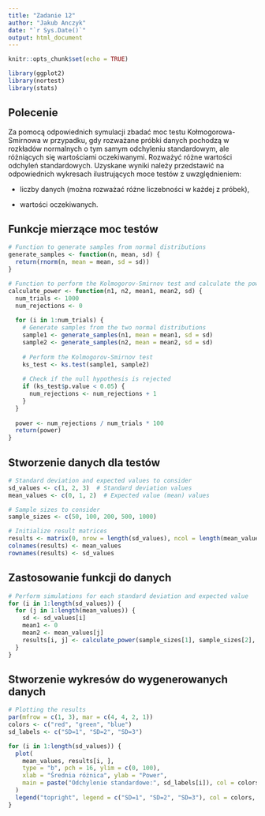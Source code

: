 ```yaml
---
title: "Zadanie 12"
author: "Jakub Anczyk"
date: "`r Sys.Date()`"
output: html_document
---
```


```r
knitr::opts_chunk$set(echo = TRUE)
```

```r
library(ggplot2)
library(nortest)
library(stats)
```

## Polecenie

Za pomocą odpowiednich symulacji zbadać moc testu Kołmogorowa-Smirnowa w przypadku, gdy rozważane próbki danych pochodzą w rozkładów normalnych o tym samym odchyleniu standardowym, ale różniących się wartościami oczekiwanymi. Rozważyć różne wartości odchyleń standardowych. Uzyskane wyniki należy przedstawić na odpowiednich wykresach ilustrujących moce
testów z uwzględnieniem:

- liczby danych (można rozważać różne liczebności w każdej z próbek),

- wartości oczekiwanych.

## Funkcje mierzące moc testów

```r

# Function to generate samples from normal distributions
generate_samples <- function(n, mean, sd) {
  return(rnorm(n, mean = mean, sd = sd))
}

# Function to perform the Kolmogorov-Smirnov test and calculate the power
calculate_power <- function(n1, n2, mean1, mean2, sd) {
  num_trials <- 1000
  num_rejections <- 0
  
  for (i in 1:num_trials) {
    # Generate samples from the two normal distributions
    sample1 <- generate_samples(n1, mean = mean1, sd = sd)
    sample2 <- generate_samples(n2, mean = mean2, sd = sd)
    
    # Perform the Kolmogorov-Smirnov test
    ks_test <- ks.test(sample1, sample2)
    
    # Check if the null hypothesis is rejected
    if (ks_test$p.value < 0.05) {
      num_rejections <- num_rejections + 1
    }
  }
  
  power <- num_rejections / num_trials * 100
  return(power)
}

```

## Stworzenie danych dla testów

```r

# Standard deviation and expected values to consider
sd_values <- c(1, 2, 3)  # Standard deviation values
mean_values <- c(0, 1, 2)  # Expected value (mean) values

# Sample sizes to consider
sample_sizes <- c(50, 100, 200, 500, 1000)

# Initialize result matrices
results <- matrix(0, nrow = length(sd_values), ncol = length(mean_values))
colnames(results) <- mean_values
rownames(results) <- sd_values
```

## Zastosowanie funkcji do danych

```r

# Perform simulations for each standard deviation and expected value
for (i in 1:length(sd_values)) {
  for (j in 1:length(mean_values)) {
    sd <- sd_values[i]
    mean1 <- 0
    mean2 <- mean_values[j]
    results[i, j] <- calculate_power(sample_sizes[1], sample_sizes[2], mean1, mean2, sd)
  }
}

```

## Stworzenie wykresów do wygenerowanych danych

```r

# Plotting the results
par(mfrow = c(1, 3), mar = c(4, 4, 2, 1))
colors <- c("red", "green", "blue")
sd_labels <- c("SD=1", "SD=2", "SD=3")

for (i in 1:length(sd_values)) {
  plot(
    mean_values, results[i, ],
    type = "b", pch = 16, ylim = c(0, 100),
    xlab = "Średnia różnica", ylab = "Power",
    main = paste("Odchylenie standardowe:", sd_labels[i]), col = colors[i]
  )
  legend("topright", legend = c("SD=1", "SD=2", "SD=3"), col = colors, pch = 16)
}

```